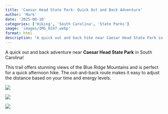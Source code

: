 ```yaml
---
title: 'Caesar Head State Park: Quick Out and Back Adventure'
author: 'Mark'
date: '2025-08-10'
categories: ['Hiking', 'South Carolina', 'State Parks']
image: 'images/IMG_0247.webp'
format: html
description: "A quick out and back hike near Caesar Head State Park in South Carolina. Beautiful views and easy trails make this a perfect afternoon adventure."
---
```


A quick out and back adventure near **Caesar Head State Park** in South Carolina!

This trail offers stunning views of the Blue Ridge Mountains and is perfect for a quick afternoon hike. The out-and-back route makes it easy to adjust the distance based on your time and energy levels.

![](images/IMG_0247.webp)

![](images/IMG_0250.webp)

![](images/IMG_0251.webp)